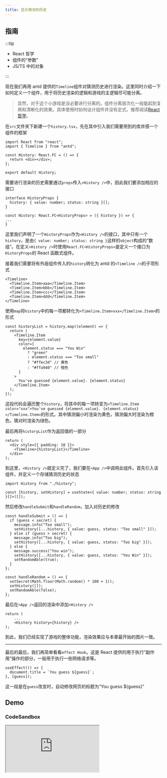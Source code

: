 ```yaml
---
title: 显示猜测的历史
---
```


## 指南

:::tip

- React 哲学
- 组件的“参数”
- JS/TS 中的对象

:::

现在我们再用 antd 提供的`Timeline`组件对猜测历史进行渲染。这里同时介绍一下如何定义一个组件，用于将历史渲染的逻辑和游戏的主逻辑尽可能分离。

> 显然，对于这个小游戏是没必要进行分离的。组件分离层次化一般能起到复用和清晰化的效果。具体使用时如何设计组件并没有定式，推荐阅读[React 哲学](https://react.docschina.org/docs/thinking-in-react.html)。

在`src`文件夹下新建一个`history.tsx`，先在其中引入我们需要用到的库并搭一个组件的框架

```tsx
import React from "react";
import { Timeline } from "antd";

const History: React.FC = () => {
  return <div></div>;
};

export default History;
```

需要进行渲染的历史需要通过`props`传入`<History />`中，因此我们要添加相应的接口

```tsx
interface HistoryProps {
  history: { value: number; status: string }[];
}

const History: React.FC<HistoryProps> = ({ history }) => {
...
}
```

这里我们声明了一个`HistoryProps`作为`<History />`的接口，其中只有一个`history`，是由`{ value: number; status: string }`这样的`object`构成的“数组”。在定义`<History />`时使用`React.FC<HistoryProps>`是定义一个接口为`HistoryProps`的 React 函数式组件。

接着我们需要将有外层组件传入的`history`转化为 antd 的`<Timeline />`的子项形式

```tsx
<Timeline>
  <Timeline.Item>aaa</Timeline.Item>
  <Timeline.Item>bbb</Timeline.Item>
  <Timeline.Item>ccc</Timeline.Item>
  <Timeline.Item>ddd</Timeline.Item>
</Timeline>
```

使用`map`将`history`中的每一项都转化为`<Timeline.Item>xxx</Timeline.Item>`的形式

```tsx
const historyList = history.map((element) => {
  return (
    <Timeline.Item
      key={element.value}
      color={
        element.status === "You Win"
          ? "green"
          : element.status === "Too small"
          ? "#ffec3d" // 黄色
          : "#ffa940" // 橙色
      }
    >
      You've guessed {element.value}. {element.status}
    </Timeline.Item>
  );
});
```

这段代码会遍历整个`history`，将其中的每一项转变为`<Timeline.Item color="xxx">You've guessed {element.value}. {element.status}</Timeline.Item>`的形式。其中猜测偏小时渲染为黄色，猜测偏大时渲染为橙色，猜对时渲染为绿色。

最后再将`historyList`作为返回值的一部分

```tsx
return (
  <div style={{ padding: 10 }}>
    <Timeline>{historyList}</Timeline>
  </div>
);
```

到这里，`<History />`就定义完了，我们要在`<App />`中调用此组件。首先引入该组件，并定义一个存储猜测历史的状态

```tsx
import History from "./history";

const [history, setHistory] = useState<{ value: number; status: string }[]>([]);
```

然后修改`handleSubmit`和`handleRandom`，加入对历史的修改

```tsx
const handleSubmit = () => {
  if (guess < secret) {
    message.info("Too small");
    setHistory([...history, { value: guess, status: "Too small" }]);
  } else if (guess > secret) {
    message.info("Too big");
    setHistory([...history, { value: guess, status: "Too big" }]);
  } else {
    message.success("You win");
    setHistory([...history, { value: guess, status: "You Win" }]);
    setRandomAble(true);
  }
};

const handleRandom = () => {
  setSecret(Math.floor(Math.random() * 100 + 1));
  setHistory([]);
  setRandomAble(false);
};
```

最后在`<App />`返回的渲染中添加`<History />`

```tsx
return (
    ...
    <History history={history} />
);
```

到此，我们已经实现了游戏的整体功能，渲染效果应与本章最开始的图片一致。

---

最后的最后，我们再简单看看`effect Hook`。这是 React 提供的用于执行“副作用”操作的部分，一般用于执行一些网络请求等。

```tsx
useEffect(() => {
  document.title = `You guess ${guess}`;
}, [guess]);
```

这一段是在`guess`改变时，自动修改网页的标题为“You guess \${guess}”

## Demo

### CodeSandbox

<iframe
  src="https://codesandbox.io/embed/eesast-reactantd-tutorial-13-6i6gf?autoresize=1&fontsize=14&hidenavigation=1&theme=dark"
  style={{
    width: "100%",
    height: "500px",
    border: "0",
    "border-radius": "4px",
    overflow: "hidden",
  }}
  title="EESΛST React+antd Tutorial 1.3"
  allow="accelerometer; ambient-light-sensor; camera; encrypted-media; geolocation; gyroscope; hid; microphone; midi; payment; usb; vr; xr-spatial-tracking"
  sandbox="allow-forms allow-modals allow-popups allow-presentation allow-same-origin allow-scripts"
></iframe>
